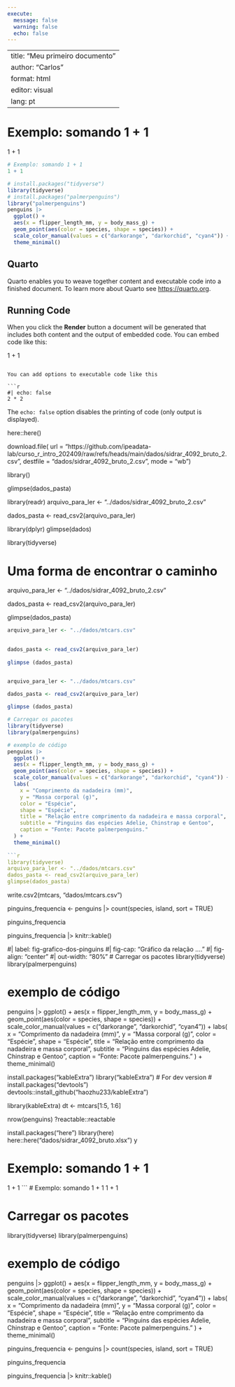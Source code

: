 ```yaml
---
execute: 
  message: false
  warning: false
  echo: false
---
```


---
title: "Meu primeiro documento"
author: "Carlos"
format: html
editor: visual
lang: pt
---
# Exemplo: somando 1 + 1
1 + 1
```r
# Exemplo: somando 1 + 1
1 + 1
```

```r
# install.packages("tidyverse")
library(tidyverse)
# install.packages("palmerpenguins")
library("palmerpenguins")
penguins |>
  ggplot() +
  aes(x = flipper_length_mm, y = body_mass_g) +
  geom_point(aes(color = species, shape = species)) +
  scale_color_manual(values = c("darkorange", "darkorchid", "cyan4")) +
  theme_minimal()
```

## Quarto

Quarto enables you to weave together content and executable code into a finished document. To learn more about Quarto see <https://quarto.org>.

## Running Code

When you click the **Render** button a document will be generated that includes both content and the output of embedded code. You can embed code like this:

1 + 1
```

You can add options to executable code like this

```r
#| echo: false
2 * 2
```

The `echo: false` option disables the printing of code (only output is displayed).

here::here()

download.file(
  url = "https://github.com/ipeadata-lab/curso_r_intro_202409/raw/refs/heads/main/dados/sidrar_4092_bruto_2.csv",
              destfile = "dados/sidrar_4092_bruto_2.csv",
              mode = "wb")

<!-- install.packages("dplyr") -->
library()

glimpse(dados_pasta)

library(readr)
arquivo_para_ler <- "../dados/sidrar_4092_bruto_2.csv"
 
dados_pasta <- read_csv2(arquivo_para_ler)

library(dplyr) 
glimpse(dados)

library(tidyverse)
 
 
# Uma forma de encontrar o caminho
arquivo_para_ler <- "../dados/sidrar_4092_bruto_2.csv"
 
dados_pasta <- read_csv2(arquivo_para_ler)
 
glimpse(dados_pasta)

```r

arquivo_para_ler <- "../dados/mtcars.csv"

 
dados_pasta <- read_csv2(arquivo_para_ler)
 
glimpse (dados_pasta)


arquivo_para_ler <- "../dados/mtcars.csv"

dados_pasta <- read_csv2(arquivo_para_ler)
 
glimpse (dados_pasta)

# Carregar os pacotes
library(tidyverse)
library(palmerpenguins)

# exemplo de código
penguins |>
  ggplot() +
  aes(x = flipper_length_mm, y = body_mass_g) +
  geom_point(aes(color = species, shape = species)) +
  scale_color_manual(values = c("darkorange", "darkorchid", "cyan4")) +
  labs(
    x = "Comprimento da nadadeira (mm)",
    y = "Massa corporal (g)",
    color = "Espécie",
    shape = "Espécie",
    title = "Relação entre comprimento da nadadeira e massa corporal",
    subtitle = "Pinguins das espécies Adelie, Chinstrap e Gentoo",
    caption = "Fonte: Pacote palmerpenguins."
  ) +
  theme_minimal()
  
```r
library(tidyverse)
arquivo_para_ler <- "../dados/mtcars.csv"
dados_pasta <- read_csv2(arquivo_para_ler)
glimpse(dados_pasta)
```

write.csv2(mtcars, "dados/mtcars.csv")

pinguins_frequencia <- penguins |> 
  count(species, island, sort = TRUE)

pinguins_frequencia

pinguins_frequencia |> 
  knitr::kable()

#| label: fig-grafico-dos-pinguins
#| fig-cap: "Gráfico da relação ...."
#| fig-align: "center"
#| out-width: "80%"
# Carregar os pacotes
library(tidyverse)
library(palmerpenguins)
 
# exemplo de código
penguins |>
  ggplot() +
  aes(x = flipper_length_mm, y = body_mass_g) +
  geom_point(aes(color = species, shape = species)) +
  scale_color_manual(values = c("darkorange", "darkorchid", "cyan4")) +
  labs(
    x = "Comprimento da nadadeira (mm)",
    y = "Massa corporal (g)",
    color = "Espécie",
    shape = "Espécie",
    title = "Relação entre comprimento da nadadeira e massa corporal",
    subtitle = "Pinguins das espécies Adelie, Chinstrap e Gentoo",
    caption = "Fonte: Pacote palmerpenguins."
  ) +
  theme_minimal()
  
install.packages("kableExtra")
library("kableExtra")
# For dev version
# install.packages("devtools")
devtools::install_github("haozhu233/kableExtra")

library(kableExtra)
dt <- mtcars[1:5, 1:6]

nrow(penguins)
?reactable::reactable

install.packages("here")
library(here)
here::here("dados/sidrar_4092_bruto.xlsx")
y

# Exemplo: somando 1 + 1
1 + 1
```
# Exemplo: somando 1 + 1
1 + 1

# Carregar os pacotes
library(tidyverse)
library(palmerpenguins)

# exemplo de código
penguins |>
  ggplot() +
  aes(x = flipper_length_mm, y = body_mass_g) +
  geom_point(aes(color = species, shape = species)) +
  scale_color_manual(values = c("darkorange", "darkorchid", "cyan4")) +
  labs(
    x = "Comprimento da nadadeira (mm)",
    y = "Massa corporal (g)",
    color = "Espécie",
    shape = "Espécie",
    title = "Relação entre comprimento da nadadeira e massa corporal",
    subtitle = "Pinguins das espécies Adelie, Chinstrap e Gentoo",
    caption = "Fonte: Pacote palmerpenguins."
  ) +
  theme_minimal()
  
  pinguins_frequencia <- penguins |> 
  count(species, island, sort = TRUE)

pinguins_frequencia

pinguins_frequencia |> 
  knitr::kable()
  
  